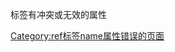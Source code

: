 <code><ref></code>标签有冲突或无效的属性<includeonly>
[[Category:ref标签name属性错误的页面|Category:ref标签name属性错误的页面]]
</includeonly>